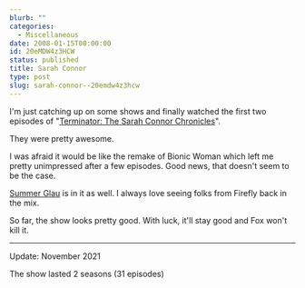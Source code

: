 ```yaml
---
blurb: ""
categories:
  - Miscellaneous
date: 2008-01-15T00:00:00
id: 20eMDW4z3HCW
status: published
title: Sarah Connor
type: post
slug: sarah-connor--20emdw4z3hcw
---
```


I'm just catching up on some shows and finally watched the first two episodes of "[Terminator: The Sarah Connor Chronicles](http://www.fox.com/terminator/)".

They were pretty awesome. 

I was afraid it would be like the remake of Bionic Woman which left me pretty unimpressed after a few episodes. Good news, that doesn't seem to be the case.

[Summer Glau](http://www.fox.com/terminator/bios/summer.htm) is in it as well. I always love seeing folks from Firefly back in the mix. 

So far, the show looks pretty good. With luck, it'll stay good and Fox won't kill it.

---

Update: November 2021

The show lasted 2 seasons (31 episodes)

